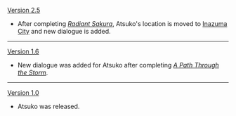 {{Change History/Header}}
[[Version 2.5]]
* After completing ''[[Radiant Sakura]]'', Atsuko's location is moved to [[Inazuma City]] and new dialogue is added.
----
[[Version 1.6]]
* New dialogue was added for Atsuko after completing ''[[A Path Through the Storm]]''.
----
[[Version 1.0]]
* Atsuko was released.